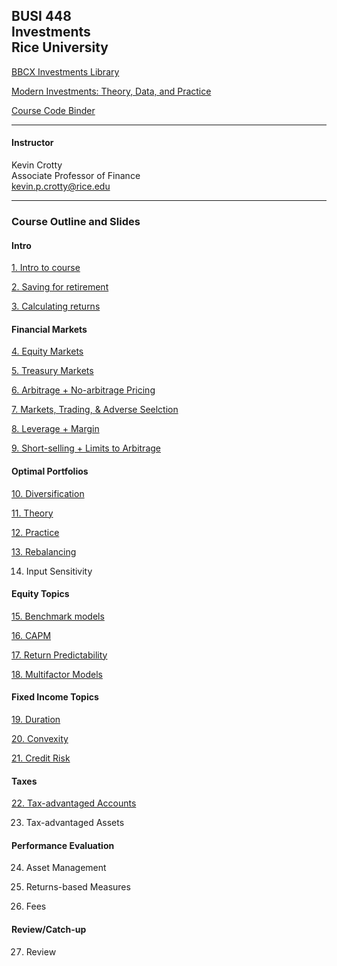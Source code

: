 ## BUSI 448<br>Investments<br>Rice University


[BBCX Investments Library](http://bbcx-investments.com)

[Modern Investments: Theory, Data, and Practice](http://mi.bbcx-investments.com/index.html)

[Course Code Binder](https://mybinder.org/v2/gh/kpcrotty/busi448_binder/HEAD)

<hr>

#### Instructor

Kevin Crotty<br>
Associate Professor of Finance<br>
<a href="mailto:kevin.p.crotty@rice.edu">kevin.p.crotty@rice.edu</a>

<hr>

### Course Outline and Slides
#### Intro

[1. Intro to course](./busi448/01_intro.html)

[2. Saving for retirement](./busi448/02_saving.html)

[3. Calculating returns](./busi448/03_returns.html)

#### Financial Markets

[4. Equity Markets](./busi448/04_stocks.html)

[5. Treasury Markets](./busi448/05_treasuries.html)

[6. Arbitrage + No-arbitrage Pricing](./busi448/06_arbitrage.html)

[7. Markets, Trading, & Adverse Seelction](./busi448/07_markets.html)

[8. Leverage + Margin](./busi448/08_leverage.html)

[9. Short-selling + Limits to Arbitrage](./busi448/09_shorting.html)

#### Optimal Portfolios

[10. Diversification](./busi448/10_diversification.html)

[11. Theory](./busi448/11_portfolios_theory.html)

[12. Practice](./busi448/12_portfolios_practice.html)

[13. Rebalancing](./busi448/13_rebalancing.html)

14. Input Sensitivity
<!-- [14. Input Sensitivity](./busi448/14_inpu_sensitivity.html) -->

#### Equity Topics

[15. Benchmark models](./busi448/15_mkt_model_regression.html)

[16. CAPM](./busi448/16_capm.html)

[17. Return Predictability](./busi448/17_predictability.html)

[18. Multifactor Models](./busi448/18_multifactor_models.html)

#### Fixed Income Topics

[19. Duration](./busi448/19_duration.html)

[20. Convexity](./busi448/20_convexity.html)

[21. Credit Risk](./busi448/21_credit_risk.html)

#### Taxes

[22. Tax-advantaged Accounts](./busi448/22_tax_advantaged_accts.html)

23. Tax-advantaged Assets
<!-- [23. Tax-advantaged Assets](./busi448/trading_securities.html) -->

#### Performance Evaluation

24. Asset Management
<!-- [24. Asset Management](./busi448/trading_securities.html) -->

25. Returns-based Measures
<!-- [25. Returns-based Measures](./busi448/trading_securities.html) -->

26. Fees
<!-- [26. Fees](./busi448/trading_securities.html) -->

#### Review/Catch-up

27. Review
<!-- [27. Review](./busi448/trading_securities.html) -->